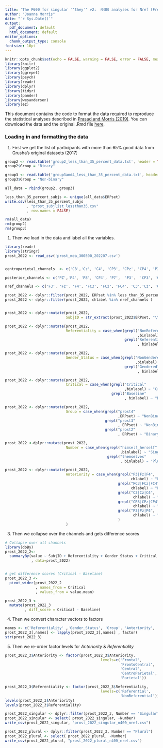 ```yaml
---
title: 'The P600 for singular ''they'' v2:  N400 analyses for Nref (Fronto-Centro-Parietal) Electrode Sites'
author: "Joanna Morris"
date: "`r Sys.Date()`"
output:
  pdf_document: default
  html_document: default
editor_options:
  chunk_output_type: console
fontsize: 10pt
---
```


```r
knitr::opts_chunk$set(echo = FALSE, warning = FALSE, error = FALSE, message = FALSE, fig.dim = c(4, 3))
library(knitr)
library(ggplot2)
library(ggrepel)
library(psych)
library(readr)
library(dplyr)
library(tidyr)
library(pander)
library(wesanderson)
library(ez)

```


This document contains the code to format the data required to reproduce the statistical analyses described in [Prasad and Morris (2019)](https://psyarxiv.com/hwzke). You can download the data and the original .Rmd file [here](https://osf.io/2vjyp/).


### Loading in and formatting the data

(1) First we get the list of participants with more than 65% good data from Grusha's original datasets (2017)

```r
group2 <- read.table('group2_less_than_35_percent_data.txt', header = TRUE)
group2$Group = "Binary"

group3 <- read.table('group3and4_less_than_35_percent_data.txt', header = TRUE)
group3$Group = "Non-binary"

all_data = rbind(group2, group3)

less_than_35_percent_subjs <- unique(all_data$ERPset)
write.csv(less_than_35_percent_subjs
          , "prost_subjlist_lessthan35.csv"
          , row.names = FALSE)

rm(all_data)
rm(group2)
rm(group3)

```

(1) Then we load in the data and label all the variables. 

```r
library(readr)
library(stringr)
prost_2022 <- read_csv('prost_mea_300500_202207.csv')


centroparietal_channels  <- c('C3','Cz', 'C4', 'CP3', 'CPz', 'CP4', 'P3',  'Pz',  'P4')

posterior_channels <- c('PZ','P4', 'P8', 'CP4', 'P7',  'P3',  'CP3', 'CPZ', 'TP7', 'TP8')

nref_channels <- c('F3', 'Fz', 'F4', 'FC3', 'FCz', 'FC4', 'C3','Cz', 'C4', 'CP3', 'CPz', 'CP4', 'P3',  'Pz',  'P4')

prost_2022 <- dplyr::filter(prost_2022, ERPset %in% less_than_35_percent_subjs)
prost_2022 <- dplyr::filter(prost_2022, chlabel %in% nref_channels )


prost_2022 <- dplyr::mutate(prost_2022,
                            SubjID = str_extract(prost_2022$ERPset, "\\d{3}"))

prost_2022 <- dplyr::mutate(prost_2022, 
                            Referentiality = case_when(grepl("NonReferential"
                                                             ,binlabel) ~ "NonReferential", 
                                                       grepl("Referential"
                                                             , binlabel) ~ "Referential"))

prost_2022 <- dplyr::mutate(prost_2022, 
                            Gender_Status = case_when(grepl("NonGendered"
                                                            ,binlabel) ~ "NonGendered", 
                                                       grepl("Gendered"
                                                             , binlabel) ~ "Gendered"))

prost_2022 <- dplyr::mutate(prost_2022, 
                            Critical = case_when(grepl("Critical"
                                                       ,binlabel) ~ "Critical",
                                                 grepl("Baseline"
                                                       , binlabel) ~ "Baseline"))

prost_2022 <- dplyr::mutate(prost_2022, 
                            Group = case_when(grepl("prost4"
                                                    ,ERPset) ~ "NonBinary",
                                              grepl("prost3"
                                                    , ERPset) ~ "NonBinary",
                                              grepl("prost2"
                                                    , ERPset) ~ "Binary"))

prost_2022 <-dplyr::mutate(prost_2022, 
                            Number = case_when(grepl("himself_herself"
                                                     ,binlabel) ~ "Singular",
                                               grepl("themselves"
                                                     , binlabel) ~ "Plural"))

prost_2022 <- dplyr::mutate(prost_2022,
                            Anteriority = case_when(grepl("F3|Fz|F4", 
                                                          chlabel) ~ "Frontal",
                                                    grepl("FC3|FCz|FC4",
                                                          chlabel) ~ "FrontoCentral",
                                                    grepl("C3|Cz|C4", 
                                                           chlabel) ~ "Central",
                                                    grepl("CP3|CPz|CP4", 
                                                           chlabel) ~ "CentroParietal",
                                                    grepl("P3|Pz|P4", 
                                                           chlabel) ~ "Parietal",
                                                    )
                            )

```


(3) Then we collapse over the channels and gets difference scores

```r
# Collapse over all channels
library(doBy)
prost_2022_2<- 
  summaryBy(value ~ SubjID + Referentiality + Gender_Status + Critical + Group + Anteriority + Number
            , data=prost_2022)


# get difference scores (Critical - Baseline)
prost_2022_3 <- 
  pivot_wider(prost_2022_2
              , names_from = Critical
              , values_from = value.mean)

prost_2022_3 <- 
  mutate(prost_2022_3
         , diff_score = Critical - Baseline)
```


(4) Then we convert character vectors to factors

```r
names <- c('Referentiality' ,'Gender_Status', 'Group', 'Anteriority', 'Number')
prost_2022_3[,names] <- lapply(prost_2022_3[,names] , factor)
str(prost_2022_3)
```

(5) Then we re-order factor levels for *Anteriority* & *Referentiality*

```r
prost_2022_3$Anteriority <- factor(prost_2022_3$Anteriority, 
                                            levels=c('Frontal',
                                                     'FrontoCentral', 
                                                     'Central', 
                                                     'CentroParietal', 
                                                     'Parietal'))

prost_2022_3$Referentiality <- factor(prost_2022_3$Referentiality, 
                                            levels=c('Referential',
                                                     'NonReferential'))
levels(prost_2022_3$Anteriority)
levels(prost_2022_3$Referentiality)
```


```r
prost_2022_singular <- dplyr::filter(prost_2022_3, Number == "Singular")
prost_2022_singular <- select( prost_2022_singular, -Number)
write_csv(prost_2022_singular, "prost_2022_singular_n400_nref.csv")

prost_2022_plural <- dplyr::filter(prost_2022_3, Number == "Plural")
prost_2022_plural <- select( prost_2022_plural, -Number)
write_csv(prost_2022_plural, "prost_2022_plural_n400_nref.csv")

```


